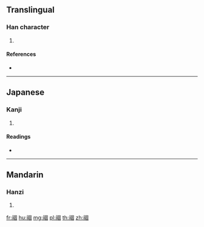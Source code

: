 {{character info/new}}
==Translingual==

===Han character===
{{Han char|rn=113|rad=示|as=08|sn=13|four=|canj=IFWJR}}

# {{defn|Han|sort=示08}}

====References====
* {{Han ref|kx=0843.340|dkj=24734|dj=1264.020|hdz=42401.070|uh=797B|ud=31099}}

----

==Japanese==

===Kanji===
{{ja-kanji|grade=|rs=示08}}

# {{defn|lang=ja|sort=示08}}

====Readings====
* {{ja-readings|on=[[こ]] (ko), [[く]] (ku)|kun=[[まつり]] (matsuri)|nanori=}}

----

==Mandarin==

===Hanzi===
{{cmn-hanzi|pin=[[gù]] ([[gu4]])|wg=ku<sup>4</sup>}}

# {{defn|lang=cmn|sort=示08}}

[[fr:祻]]
[[hu:祻]]
[[mg:祻]]
[[pl:祻]]
[[th:祻]]
[[zh:祻]]